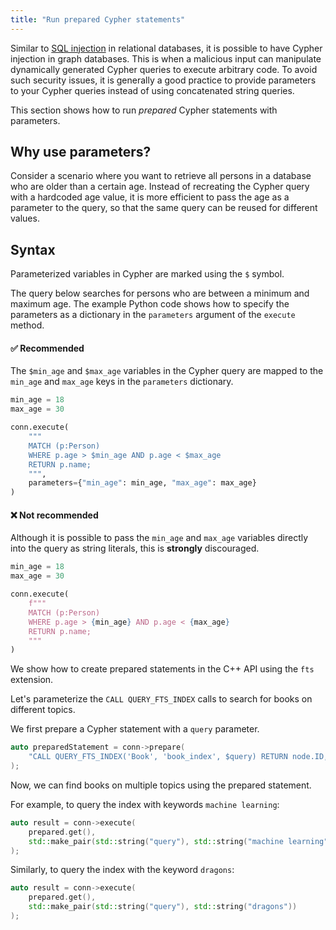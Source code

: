 ```yaml
---
title: "Run prepared Cypher statements"
---
```



Similar to [SQL injection](https://en.wikipedia.org/wiki/SQL_injection) in relational databases,
it is possible to have Cypher injection in graph databases. This is when a malicious input can manipulate
dynamically generated Cypher queries to execute arbitrary code.
To avoid such security issues, it is generally a good practice to provide parameters to your Cypher queries instead of
using concatenated string queries.

This section shows how to run *prepared* Cypher statements with parameters.

## Why use parameters?

Consider a scenario where you want to retrieve all persons in a database who are older than a certain age.
Instead of recreating the Cypher query with a hardcoded age value, it is more efficient to pass the age as a parameter
to the query, so that the same query can be reused for different values.

## Syntax

Parameterized variables in Cypher are marked using the `$` symbol.

<Tabs syncKey="prepared-statements">

<TabItem label="Python">

The query below searches for persons who are between a minimum and maximum age.
The example Python code shows how to specify the parameters as a dictionary in the `parameters`
argument of the `execute` method.

#### ✅ Recommended

The `$min_age` and `$max_age` variables in the Cypher query are mapped to the `min_age` and `max_age`
keys in the `parameters` dictionary.

```py
min_age = 18
max_age = 30

conn.execute(
    """
    MATCH (p:Person)
    WHERE p.age > $min_age AND p.age < $max_age
    RETURN p.name;
    """,
    parameters={"min_age": min_age, "max_age": max_age}
)
```

#### ❌ Not recommended

Although it is possible to pass the `min_age` and `max_age` variables directly into the query as
string literals, this is **strongly** discouraged.

```py
min_age = 18
max_age = 30

conn.execute(
    f"""
    MATCH (p:Person)
    WHERE p.age > {min_age} AND p.age < {max_age}
    RETURN p.name;
    """
)
```
</TabItem>

<TabItem label="C++">

We show how to create prepared statements in the C++ API using the `fts` extension.

Let's parameterize the `CALL QUERY_FTS_INDEX` calls to search for books on different topics. 

We first prepare a Cypher statement with a `query` parameter.

```cpp
auto preparedStatement = conn->prepare(
    "CALL QUERY_FTS_INDEX('Book', 'book_index', $query) RETURN node.ID, score;"
);
```

Now, we can find books on multiple topics using the prepared statement.

For example, to query the index with keywords `machine learning`:

```cpp
auto result = conn->execute(
    prepared.get(),
    std::make_pair(std::string("query"), std::string("machine learning"))
);
```

Similarly, to query the index with the keyword `dragons`:

```cpp
auto result = conn->execute(
    prepared.get(),
    std::make_pair(std::string("query"), std::string("dragons"))
);
```
</TabItem>

</Tabs>
